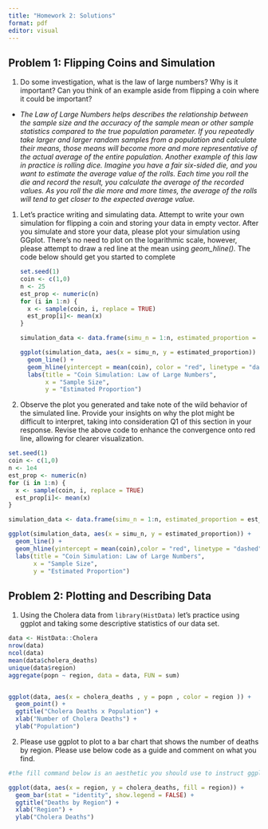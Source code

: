 ```yaml
---
title: "Homework 2: Solutions"
format: pdf
editor: visual
---
```


## Problem 1: Flipping Coins and Simulation

1.  Do some investigation, what is the law of large numbers? Why is it important? Can you think of an example aside from flipping a coin where it could be important?

-   *The Law of Large Numbers helps describes the relationship between the sample size and the accuracy of the sample mean or other sample statistics compared to the true population parameter. If you repeatedly take larger and larger random samples from a population and calculate their means, those means will become more and more representative of the actual average of the entire population. Another example of this law in practice is rolling dice. Imagine you have a fair six-sided die, and you want to estimate the average value of the rolls. Each time you roll the die and record the result, you calculate the average of the recorded values. As you roll the die more and more times, the average of the rolls will tend to get closer to the expected average value.*

1.  Let's practice writing and simulating data. Attempt to write your own simulation for flipping a coin and storing your data in empty vector. After you simulate and store your data, please plot your simulation using GGplot. There's no need to plot on the logarithmic scale, however, please attempt to draw a red line at the mean using *geom_hline().* The code below should get you started to complete

    ```r
    set.seed(1)
    coin <- c(1,0)
    n <- 25
    est_prop <- numeric(n)
    for (i in 1:n) {
      x <- sample(coin, i, replace = TRUE)
      est_prop[i]<- mean(x)
    }

    simulation_data <- data.frame(simu_n = 1:n, estimated_proportion = est_prop)

    ggplot(simulation_data, aes(x = simu_n, y = estimated_proportion)) +
      geom_line() + 
      geom_hline(yintercept = mean(coin), color = "red", linetype = "dashed") +
      labs(title = "Coin Simulation: Law of Large Numbers",
           x = "Sample Size",
           y = "Estimated Proportion") 
    ```

2.  Observe the plot you generated and take note of the wild behavior of the simulated line. Provide your insights on why the plot might be difficult to interpret, taking into consideration Q1 of this section in your response. Revise the above code to enhance the convergence onto red line, allowing for clearer visualization.

```r
set.seed(1)
coin <- c(1,0)
n <- 1e4
est_prop <- numeric(n)
for (i in 1:n) {
  x <- sample(coin, i, replace = TRUE)
  est_prop[i]<- mean(x)
}

simulation_data <- data.frame(simu_n = 1:n, estimated_proportion = est_prop)

ggplot(simulation_data, aes(x = simu_n, y = estimated_proportion)) +
  geom_line() + 
  geom_hline(yintercept = mean(coin),color = "red", linetype = "dashed") +
  labs(title = "Coin Simulation: Law of Large Numbers",
       x = "Sample Size",
       y = "Estimated Proportion") 
```

## Problem 2: Plotting and Describing Data

1.  Using the Cholera data from `library(HistData)` let's practice using ggplot and taking some descriptive statistics of our data set.

```r
data <- HistData::Cholera
nrow(data)
ncol(data)
mean(data$cholera_deaths)
unique(data$region)
aggregate(popn ~ region, data = data, FUN = sum)


ggplot(data, aes(x = cholera_deaths , y = popn , color = region )) + 
  geom_point() + 
  ggtitle("Cholera Deaths x Population") + 
  xlab("Number of Cholera Deaths") + 
  ylab("Population")
```

2.  Please use ggplot to plot to a bar chart that shows the number of deaths by region. Please use below code as a guide and comment on what you find.

```r
#the fill command below is an aesthetic you should use to instruct ggplot to color the bars by region, you only need to include variable you want to color by after the equal sign 

ggplot(data, aes(x = region, y = cholera_deaths, fill = region)) +
  geom_bar(stat = "identity", show.legend = FALSE) +
  ggtitle("Deaths by Region") +
  xlab("Region") +
  ylab("Cholera Deaths")

```
